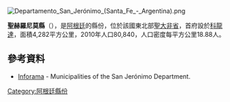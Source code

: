 [[Image:Departamento_San_Jerónimo_(Santa_Fe_-_Argentina).png|right]]
{{Coord|31|58|S|60|55|W|display=title}}

'''聖赫羅尼莫縣'''（{{lang-es|Departamento San Jerónimo}}），是[[阿根廷|阿根廷]]的縣份，位於該國東北部[[聖大非省|聖大非省]]，首府設於[[科龍達|科龍達]]，面積4,282平方公里，2010年人口80,840，人口密度每平方公里18.88人。

==參考資料==
* [http://www.santa-fe.gov.ar/gbrn/inforama/distritos_departamento.php?dep=SAN%20JERONIMO Inforama] {{Wayback|url=http://www.santa-fe.gov.ar/gbrn/inforama/distritos_departamento.php?dep=SAN%20JERONIMO |date=20040407153945 }} - Municipalities of the San Jerónimo Department.

{{Argentina-geo-stub}}
[[Category:阿根廷縣份|Category:阿根廷縣份]]